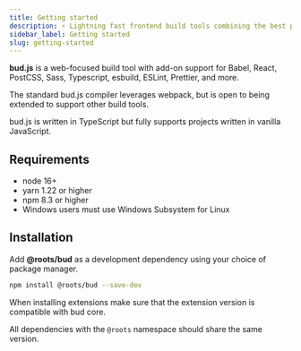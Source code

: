 ```yaml
---
title: Getting started
description: ⚡️ Lightning fast frontend build tools combining the best parts of Symfony Encore and Laravel Mix
sidebar_label: Getting started
slug: getting-started
---
```



**bud.js** is a web-focused build tool with add-on support for Babel, React, PostCSS, Sass, Typescript, esbuild, ESLint, Prettier, and more.

The standard bud.js compiler leverages webpack, but is open to being extended to support other build tools.

bud.js is written in TypeScript but fully supports projects written in vanilla JavaScript.

## Requirements

<div className="card">
  <div className="card__body">
    <ul>
      <li>node 16+</li>
      <li>yarn 1.22 or higher</li>
      <li>npm 8.3 or higher</li>
      <li>Windows users must use Windows Subsystem for Linux</li>
    </ul>
  </div>
</div>

## Installation

Add **@roots/bud** as a development dependency using your choice of package manager.

```bash npm2yarn
npm install @roots/bud --save-dev
```

When installing extensions make sure that the extension version is compatible with bud core.

All dependencies with the `@roots` namespace should share the same version.
